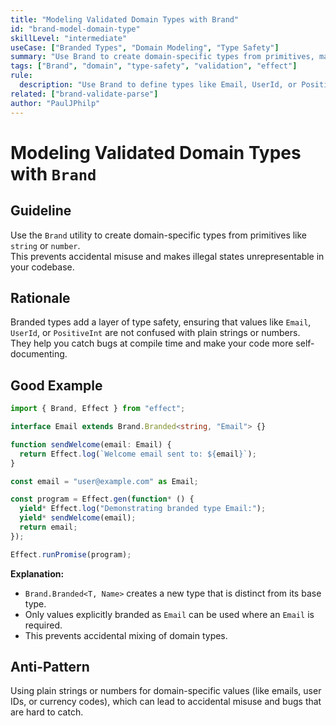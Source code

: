 ```yaml
---
title: "Modeling Validated Domain Types with Brand"
id: "brand-model-domain-type"
skillLevel: "intermediate"
useCase: ["Branded Types", "Domain Modeling", "Type Safety"]
summary: "Use Brand to create domain-specific types from primitives, making illegal states unrepresentable and preventing accidental misuse."
tags: ["Brand", "domain", "type-safety", "validation", "effect"]
rule:
  description: "Use Brand to define types like Email, UserId, or PositiveInt, ensuring only valid values can be constructed and used."
related: ["brand-validate-parse"]
author: "PaulJPhilp"
---
```


# Modeling Validated Domain Types with `Brand`

## Guideline

Use the `Brand` utility to create domain-specific types from primitives like `string` or `number`.  
This prevents accidental misuse and makes illegal states unrepresentable in your codebase.

## Rationale

Branded types add a layer of type safety, ensuring that values like `Email`, `UserId`, or `PositiveInt` are not confused with plain strings or numbers.  
They help you catch bugs at compile time and make your code more self-documenting.

## Good Example

```typescript
import { Brand, Effect } from "effect";

interface Email extends Brand.Branded<string, "Email"> {}

function sendWelcome(email: Email) {
  return Effect.log(`Welcome email sent to: ${email}`);
}

const email = "user@example.com" as Email;

const program = Effect.gen(function* () {
  yield* Effect.log("Demonstrating branded type Email:");
  yield* sendWelcome(email);
  return email;
});

Effect.runPromise(program);

```

**Explanation:**  
- `Brand.Branded<T, Name>` creates a new type that is distinct from its base type.
- Only values explicitly branded as `Email` can be used where an `Email` is required.
- This prevents accidental mixing of domain types.

## Anti-Pattern

Using plain strings or numbers for domain-specific values (like emails, user IDs, or currency codes), which can lead to accidental misuse and bugs that are hard to catch.
